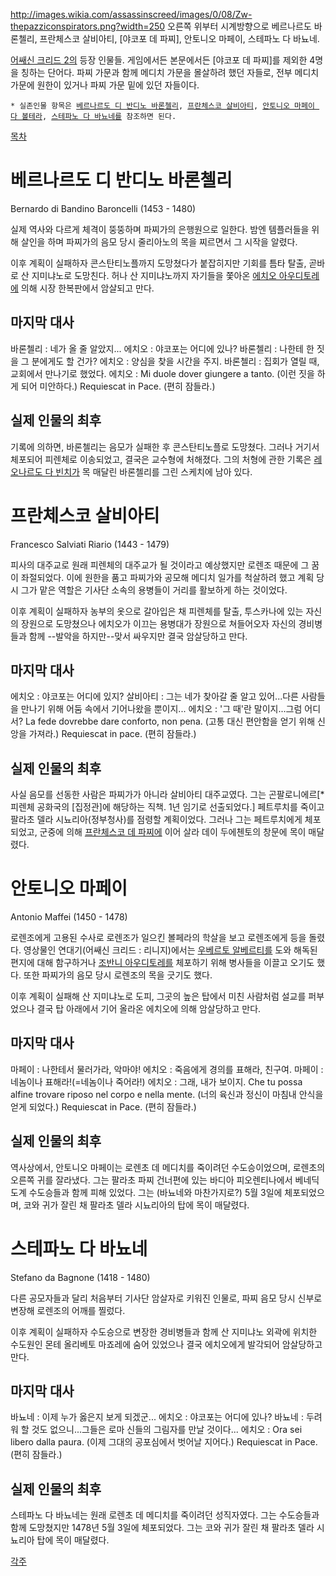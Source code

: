 http://images.wikia.com/assassinscreed/images/0/08/Zw-thepazziconspirators.png?width=250
오른쪽 위부터 시계방향으로 베르나르도 바론첼리, 프란체스코 살비아티, [야코포 데 파찌], 안토니오 마페이, 스테파노 다 바뇨네.

[[어쌔신 크리드 2]]의 등장 인물들. 게임에서든 본문에서든 [야코포 데 파찌]를 제외한 4명을 칭하는 단어다. 파찌 가문과 함께 메디치 가문을 몰살하려 했던 자들로, 전부 메디치 가문에 원한이 있거나 파찌 가문 밑에 있던 자들이다.

 * 실존인물 항목은 [[베르나르도 디 반디노 바론첼리]], [[프란체스코 살비아티]], [[안토니오 마페이 다 볼테라]], [[스테파노 다 바뇨네]]를 참조하면 된다.

[[목차]]

= 베르나르도 디 반디노 바론첼리 =
Bernardo di Bandino Baroncelli (1453 - 1480)

실제 역사와 다르게 체격이 뚱뚱하며 파찌가의 은행원으로 일한다. 밤엔 템플러들을 위해 살인을 하며 파찌가의 음모 당시 줄리아노의 목을 찌르면서 그 시작을 알렸다.

이후 계획이 실패하자 콘스탄티노플까지 도망쳤다가 붙잡히지만 기회를 틈타 탈출, 곧바로 산 지미냐노로 도망친다. 허나 산 지미냐노까지 자기들을 쫓아온 [[에치오 아우디토레]]에 의해 시장 한복판에서 암살되고 만다.
== 마지막 대사 ==
바론첼리 : 네가 올 줄 알았지...
에치오 : 야코포는 어디에 있나?
바론첼리 : 나한테 한 짓을 그 분에게도 할 건가?
에치오 : 양심을 찾을 시간을 주지.
바론첼리 : 집회가 열릴 때, 교회에서 만나기로 했었다.
에치오 : Mi duole dover giungere a tanto. (이런 짓을 하게 되어 미안하다.) Requiescat in Pace. (편히 잠들라.)
== 실제 인물의 최후 ==
기록에 의하면, 바론첼리는 음모가 실패한 후 콘스탄티노플로 도망쳤다. 그러나 거기서 체포되어 피렌체로 이송되었고, 결국은 교수형에 처해졌다. 그의 처형에 관한 기록은 [[레오나르도 다 빈치]]가 목 매달린 바론첼리를 그린 스케치에 남아 있다.

= 프란체스코 살비아티 = 
Francesco Salviati Riario (1443 - 1479)

피사의 대주교로 원래 피렌체의 대주교가 될 것이라고 예상했지만 로렌조 때문에 그 꿈이 좌절되었다. 이에 원한을 품고 파찌가와 공모해 메디치 일가를 척살하려 했고 계획 당시 그가 맡은 역할은 기사단 소속의 용병들이 거리를 활보하게 하는 것이었다.

이후 계획이 실패하자 농부의 옷으로 갈아입은 채 피렌체를 탈출, 투스카나에 있는 자신의 장원으로 도망쳤으나 에치오가 이끄는 용병대가 장원으로 쳐들어오자 자신의 경비병들과 함께 --발악을 하지만--맞서 싸우지만 결국 암살당하고 만다.
== 마지막 대사 ==
에치오 : 야코포는 어디에 있지?
살비아티 : 그는 네가 찾아갈 줄 알고 있어...다른 사람들을 만나기 위해 어둠 속에서 기어나왔을 뿐이지...
에치오 : '그 때'란 말이지...그럼 어디서? La fede dovrebbe dare conforto, non pena. (고통 대신 편안함을 얻기 위해 신앙을 가져라.) Requiescat in pace. (편히 잠들라.)
== 실제 인물의 최후 ==
사실 음모를 선동한 사람은 파찌가가 아니라 살비아티 대주교였다. 그는 곤팔로니에르[* 피렌체 공화국의 [집정관]에 해당하는 직책. 1년 임기로 선출되었다.] 페트루치를 죽이고 팔라초 델라 시뇨리아(정부청사)를 점령할 계획이었다. 그러나 그는 페트루치에게 체포되었고, 군중에 의해 [[프란체스코 데 파찌]]에 이어 살라 데이 두에첸토의 창문에 목이 매달렸다.

= 안토니오 마페이 =
Antonio Maffei (1450 - 1478)

로렌조에게 고용된 수사로 로렌조가 일으킨 볼페라의 학살을 보고 로렌조에게 등을 돌렸다. 영상물인 연대기(어쌔신 크리드 : 리니지)에서는 [[우베르토 알베르티]]를 도와 해독된 편지에 대해 함구하거나 [[조반니 아우디토레]]를 체포하기 위해 병사들을 이끌고 오기도 했다. 또한 파찌가의 음모 당시 로렌조의 목을 긋기도 했다.

이후 계획이 실패해 산 지미냐노로 도피, 그곳의 높은 탑에서 미친 사람처럼 설교를 퍼부었으나 결국 탑 아래에서 기어 올라온 에치오에 의해 암살당하고 만다.
== 마지막 대사 ==
마페이 : 나한테서 물러가라, 악마야!
에치오 : 죽음에게 경의를 표해라, 친구여.
마페이 : 네놈이나 표해라!(=네놈이나 죽어라!)
에치오 : 그래, 내가 보이지. Che tu possa alfine trovare riposo nel corpo e nella mente. (너의 육신과 정신이 마침내 안식을 얻게 되었다.) Requiescat in Pace. (편히 잠들라.)
== 실제 인물의 최후 ==
역사상에서, 안토니오 마페이는 로렌초 데 메디치를 죽이려던 수도승이었으며, 로렌초의 오른쪽 귀를 잘라냈다. 그는 팔라초 파찌 건너편에 있는 바디아 피오렌티나에서 베네딕도계 수도승들과 함께 피해 있었다. 그는 (바뇨네와 마찬가지로?) 5월 3일에 체포되었으며, 코와 귀가 잘린 채 팔라초 델라 시뇨리아의 탑에 목이 매달렸다.

= 스테파노 다 바뇨네 =
Stefano da Bagnone (1418 - 1480)

다른 공모자들과 달리 처음부터 기사단 암살자로 키워진 인물로, 파찌 음모 당시 신부로 변장해 로렌조의 어깨를 찔렀다.

이후 계획이 실패하자 수도승으로 변장한 경비병들과 함께 산 지미냐노 외곽에 위치한 수도원인 몬테 올리베토 마죠레에 숨어 있었으나 결국 에치오에게 발각되어 암살당하고 만다.
== 마지막 대사 ==
바뇨네 : 이제 누가 옳은지 보게 되겠군...
에치오 : 야코포는 어디에 있나?
바뇨네 : 두려워 할 것도 없으니...그들은 로마 신들의 그림자를 만날 것이다...
에치오 : Ora sei libero dalla paura. (이제 그대의 공포심에서 벗어날 지어다.) Requiescat in Pace. (편히 잠들라.)
== 실제 인물의 최후 ==
스테파노 다 바뇨네는 원래 로렌초 데 메디치를 죽이려던 성직자였다. 그는 수도승들과 함께 도망쳤지만 1478년 5월 3일에 체포되었다. 그는 코와 귀가 잘린 채 팔라초 델라 시뇨리아 탑에 목이 매달렸다.

[[각주]]

